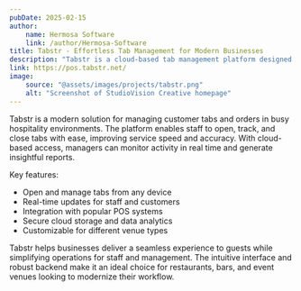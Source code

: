 ```yaml
---
pubDate: 2025-02-15
author:
    name: Hermosa Software
    link: /author/Hermosa-Software
title: Tabstr - Effortless Tab Management for Modern Businesses
description: "Tabstr is a cloud-based tab management platform designed to streamline point-of-sale operations for restaurants, bars, and hospitality venues."
link: https://pos.tabstr.net/
image:
    source: "@assets/images/projects/tabstr.png"
    alt: "Screenshot of StudioVision Creative homepage"
---
```



Tabstr is a modern solution for managing customer tabs and orders in busy hospitality environments. The platform enables staff to open, track, and close tabs with ease, improving service speed and accuracy. With cloud-based access, managers can monitor activity in real time and generate insightful reports.

Key features:
- Open and manage tabs from any device
- Real-time updates for staff and customers
- Integration with popular POS systems
- Secure cloud storage and data analytics
- Customizable for different venue types

Tabstr helps businesses deliver a seamless experience to guests while simplifying operations for staff and management. The intuitive interface and robust backend make it an ideal choice for restaurants, bars, and event venues looking to modernize their workflow.
